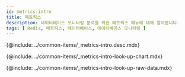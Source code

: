 ```yaml
---
id: metrics-intro
title: 메트릭스
description: 데이터베이스 모니터링 분석을 위한 메트릭스 메뉴에 대해 알아봅니다.
tags: [ Redis, 메트릭스, 데이터베이스, 데이터베이스 모니터링 ]
---
```



<!-- 개요 -->
{@include: ../common-items/_metrics-intro.desc.mdx}

<IntroExam category='db_redis_counter'/>

<ProdImg img='metrics-example-00' ext='.png' desc=''/>

<!-- 메트릭스 차트 조회하기 -->
{@include: ../common-items/_metrics-intro-look-up-chart.mdx}

<LookupchartDesc metric='Mem_fragmentation_bytes' category='db_redis_counter' />

<!-- 메트릭스 Raw Data 조회화기 -->
{@include: ../common-items/_metrics-intro-look-up-raw-data.mdx}